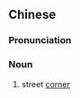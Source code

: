 ==Chinese==
{{zh-forms}}

===Pronunciation===
{{zh-pron
|m=jiējiǎo
|cat=n
}}

===Noun===
{{zh-noun}}

# street [[corner]]